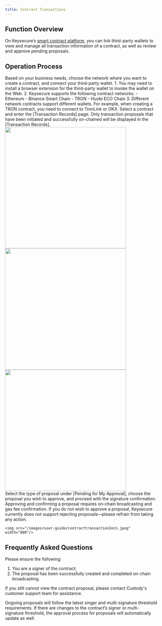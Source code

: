 ```yaml
---
title: Contract Transactions
---
```



## Function Overview

On Keysecure’s [smart contract platform](https://cold.keysecure.io), you can link third-party wallets to view and manage all transaction information of a contract, as well as review and approve pending proposals.


## Operation Process

<Steps>

<Step title="Select Network and Connect Wallet">
Based on your business needs, choose the network where you want to create a contract, and connect your third-party wallet.

<Tip>
1. You may need to install a browser extension for the third-party wallet to invoke the wallet on the Web.
2. Keysecure supports the following contract networks:
   - Ethereum
   - Binance Smart Chain
   - TRON
   - Huobi ECO Chain
3. Different network contracts support different wallets. For example, when creating a TRON contract, you need to connect to TronLink or OKX.
</Tip>
</Step>

<Step title="View Contract Transactions">
Select a contract and enter the [Transaction Records] page.

<Note>
Only transaction proposals that have been initiated and successfully on-chained will be displayed in the [Transaction Records].
</Note>

<div className="w-full flex items-center justify-center">
    <CardGroup cols={3}>
    <img src="/images/user-guide/selectwalleten.jpeg" width="400"/>
    <img src="/images/user-guide/contractlisten.jpeg" width="400"/>
    <img src="/images/user-guide/contracttransaction1en.jpeg" width="400"/>
    </CardGroup>
</div>




</Step>

<Step title="Approve Proposal">
Select the type of proposal under [Pending for My Approval], choose the proposal you wish to approve, and proceed with the signature confirmation.

<Note>
Approving and confirming a proposal requires on-chain broadcasting and gas fee confirmation. If you do not wish to approve a proposal, Keysecure currently does not support rejecting proposals—please refrain from taking any action.
</Note>

<div className="w-full flex items-center justify-center">

    <img src="/images/user-guide/contracttransaction2ecn.jpeg" width="800"/>
   
</div>
</Step>

</Steps>


## Frequently Asked Questions

<Accordion title="Why Can’t I View a Specific Proposal for the Contract?">
Please ensure the following:

1. You are a signer of the contract;
2. The proposal has been successfully created and completed on-chain broadcasting.

If you still cannot view the contract proposal, please contact Custody's customer support team for assistance.
</Accordion>

<Accordion title="Why does the approval process of ongoing proposals change?">
Ongoing proposals will follow the latest singer and multi-signature threshold requirements. If there are changes to the contract’s signer or multi-signature threshold, the approval process for proposals will automatically update as well.

</Accordion>